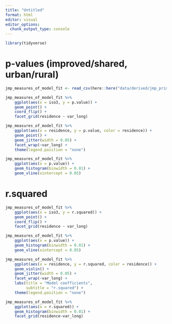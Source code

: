 ```yaml
---
title: "Untitled"
format: html
editor: visual
editor_options: 
  chunk_output_type: console
---
```


```r
library(tidyverse)
```

# p-values (improved/shared, urban/rural)

```r
jmp_measures_of_model_fit <- read_csv(here::here("data/derived/jmp_primary_indicator_estimates_measures_of_model_fit.csv"))

```

```r

jmp_measures_of_model_fit %>% 
    ggplot(aes(x = iso3, y = p.value)) +
    geom_point() +
    coord_flip() +
    facet_grid(residence ~ var_long) 

```

```r

jmp_measures_of_model_fit %>% 
    ggplot(aes(x = residence, y = p.value, color = residence)) +
    geom_point() + 
    geom_jitter(width = 0.05) +
    facet_wrap(~var_long) +
    theme(legend.position = "none")
```

```r

jmp_measures_of_model_fit %>% 
    ggplot(aes(x = p.value)) +
    geom_histogram(binwidth = 0.01) +
    geom_vline(xintercept = 0.05)

```

# r.squared

```r

jmp_measures_of_model_fit %>% 
    ggplot(aes(x = iso3, y = r.squared)) +
    geom_point() +
    coord_flip() +
    facet_grid(residence ~ var_long) 

```


```r
jmp_measures_of_model_fit %>% 
    ggplot(aes(x = p.value)) +
    geom_histogram(binwidth = 0.01) +
    geom_vline(xintercept = 0.05)
```

```r

jmp_measures_of_model_fit %>% 
    ggplot(aes(x = residence, y = r.squared, color = residence)) +
    geom_violin() + 
    geom_jitter(width = 0.05) +
    facet_wrap(~var_long) +
    labs(title = "Model coefficients",
         subtitle = "r.squared") +
    theme(legend.position = "none")

```

```r

jmp_measures_of_model_fit %>% 
    ggplot(aes(x = r.squared)) +
    geom_histogram(binwidth = 0.01) +
    facet_grid(residence~var_long) 

```

